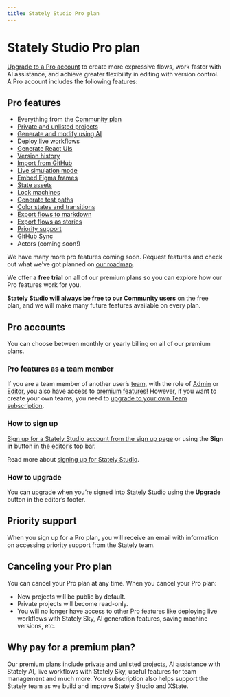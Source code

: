 ```yaml
---
title: Stately Studio Pro plan
---
```


# Stately Studio Pro plan

[Upgrade to a Pro account](https://stately.ai/pricing) to create more expressive flows, work faster with AI assistance, and achieve greater flexibility in editing with version control. A Pro account includes the following features:

## Pro features

- Everything from the [Community plan](studio-community-plan.mdx)
- [Private and unlisted projects](/docs/projects/#change-a-projects-visibility)
- [Generate and modify using AI](generate-flow.mdx)
- [Deploy live workflows](stately-sky-getting-started.mdx)
- [Generate React UIs](generate-react.mdx)
- [Version history](versions.mdx)
- [Import from GitHub](import-from-github.mdx)
- [Live simulation mode](live-simulation.mdx)
- [Embed Figma frames](figma.mdx)
- [State assets](assets.mdx)
- [Lock machines](lock-machines.mdx)
- [Generate test paths](generate-test-paths.mdx)
- [Color states and transitions](colors.mdx)
- [Export flows to markdown](export-as-code.mdx)
- [Export flows as stories](export-as-code.mdx)
- [Priority support](/docs/studio-pro-plan/#priority-support)
- [GitHub Sync](import-from-github.mdx)
- Actors (coming soon!)

We have many more pro features coming soon. Request features and check out what we’ve got planned on [our roadmap](https://feedback.stately.ai).

We offer a **free trial** on all of our premium plans so you can explore how our Pro features work for you.

<Callout>

**Stately Studio will always be free to our Community users** on the free plan, and we will make many future features available on every plan.

</Callout>

## Pro accounts

You can choose between monthly or yearly billing on all of our premium plans.

<Callout>

### Pro features as a team member

If you are a team member of another user’s [team](teams.mdx), with the role of [Admin](/docs/teams/#admin-role) or [Editor](/docs/teams/#editor-role), you also have access to [premium features](#pro-features)! However, if you want to create your own teams, you need to [upgrade to your own Team subscription](upgrade.mdx).

</Callout>

### How to sign up

[Sign up for a Stately Studio account from the sign up page](https://stately.ai/registry/login) or using the **Sign in** button in [the editor](https://stately.ai/editor)’s top bar.

Read more about [signing up for Stately Studio](sign-up.mdx).

### How to upgrade

You can [upgrade](upgrade.mdx) when you’re signed into Stately Studio using the **Upgrade** button in the editor’s footer.

## Priority support

When you sign up for a Pro plan, you will receive an email with information on accessing priority support from the Stately team.

## Canceling your Pro plan

You can cancel your Pro plan at any time. When you cancel your Pro plan:

- New projects will be public by default.
- Private projects will become read-only.
- You will no longer have access to other Pro features like deploying live workflows with Stately Sky, AI generation features, saving machine versions, etc.

<Callout>

## Why pay for a premium plan?

Our premium plans include private and unlisted projects, AI assistance with Stately AI, live workflows with Stately Sky, useful features for team management and much more. Your subscription also helps support the Stately team as we build and improve Stately Studio and XState.

</Callout>
